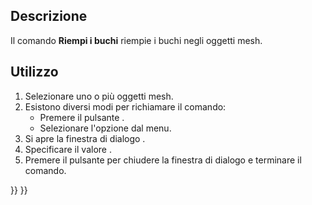 <languages/>

{{Docnav/it
|[[Mesh_FlipNormals/it|Inverti le normali]]
|[[Mesh_FillInteractiveHole/it|Chiudi il buco]]
|[[Mesh_Workbench/it|Mesh]]
|IconL=Mesh_FlipNormals.svg
|IconR=Mesh_FillInteractiveHole.svg
|IconC=Workbench_Mesh.svg
}}

{{GuiCommand/it
|Name=Mesh_FillupHoles
|Name/it=Riempi i buchi
|MenuLocation=Mesh → Riempi i buchi...
|Workbenches=[[Mesh_Workbench/it|Mesh]]
|SeeAlso=[[Mesh_FillInteractiveHole/it|Chiudi il buco]], [[Mesh_AddFacet/it|Aggiungi triangolo]]
}}

<span id="Description"></span>
==Descrizione==

Il comando '''Riempi i buchi''' riempie i buchi negli oggetti mesh.

<span id="Usage"></span>
==Utilizzo==

# Selezionare uno o più oggetti mesh.
# Esistono diversi modi per richiamare il comando:
#* Premere il pulsante {{Button|[[Image:Mesh_FillupHoles.svg|16px]] [[Mesh_FillupHoles/it|Riempi i buchi...]]}}.
#* Selezionare l'opzione {{MenuCommand|Mesh → [[Image:Mesh_FillupHoles.svg|16px]] Riempi i buchi...}} dal menu.
# Si apre la finestra di dialogo {{MenuCommand|Riempi buchi}}.
# Specificare il valore {{MenuCommand|Riempi i buchi con il numero massimo di spigoli}}.
# Premere il pulsante {{Button|OK}} per chiudere la finestra di dialogo e terminare il comando.


{{Docnav/it
|[[Mesh_FlipNormals/it|Inverti le normali]]
|[[Mesh_FillInteractiveHole/it|Chiudi il buco]]
|[[Mesh_Workbench/it|Mesh]]
|IconL=Mesh_FlipNormals.svg
|IconR=Mesh_FillInteractiveHole.svg
|IconC=Workbench_Mesh.svg
}}

{{Mesh Tools navi{{#translation:}}}}
{{Userdocnavi{{#translation:}}}}
{{clear}}